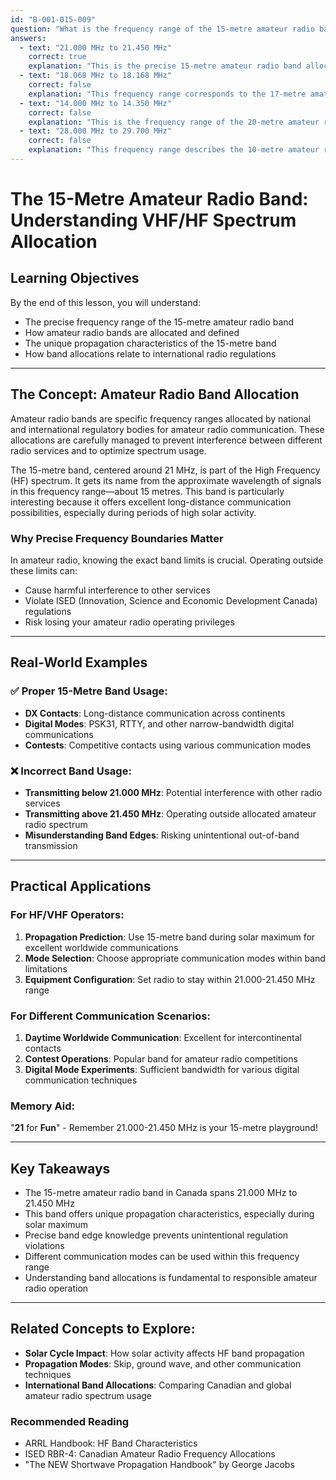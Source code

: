 ```yaml
---
id: "B-001-015-009"
question: "What is the frequency range of the 15-metre amateur radio band in Canada?"
answers:
  - text: "21.000 MHz to 21.450 MHz"
    correct: true
    explanation: "This is the precise 15-metre amateur radio band allocation in Canada, as defined by ISED (Innovation, Science and Economic Development Canada). This frequency range provides approximately 450 kHz of spectrum for amateur radio operators to use for various communication modes, including SSB voice, CW (Morse code), digital modes, and AM/FM communications. This band is particularly known for excellent long-distance propagation characteristics during periods of high solar activity."
  - text: "18.068 MHz to 18.168 MHz"
    correct: false
    explanation: "This frequency range corresponds to the 17-metre amateur radio band, not the 15-metre band. While an important HF band, it is significantly lower in frequency than the 15-metre band and offers different propagation characteristics."
  - text: "14.000 MHz to 14.350 MHz"
    correct: false
    explanation: "This is the frequency range of the 20-metre amateur radio band, one of the most popular HF bands for long-distance communication. While similar in some propagation characteristics to the 15-metre band, it operates at a lower frequency and covers a different portion of the radio spectrum."
  - text: "28.000 MHz to 29.700 MHz"
    correct: false
    explanation: "This frequency range describes the 10-metre amateur radio band, which is significantly higher in frequency than the 15-metre band. The 10-metre band is known for excellent short and long-distance communication during solar maximum periods but is not the 15-metre band."
---
```


# The 15-Metre Amateur Radio Band: Understanding VHF/HF Spectrum Allocation

## Learning Objectives
By the end of this lesson, you will understand:
- The precise frequency range of the 15-metre amateur radio band
- How amateur radio bands are allocated and defined
- The unique propagation characteristics of the 15-metre band
- How band allocations relate to international radio regulations

---

## The Concept: Amateur Radio Band Allocation

Amateur radio bands are specific frequency ranges allocated by national and international regulatory bodies for amateur radio communication. These allocations are carefully managed to prevent interference between different radio services and to optimize spectrum usage.

The 15-metre band, centered around 21 MHz, is part of the High Frequency (HF) spectrum. It gets its name from the approximate wavelength of signals in this frequency range—about 15 metres. This band is particularly interesting because it offers excellent long-distance communication possibilities, especially during periods of high solar activity.

### Why Precise Frequency Boundaries Matter

In amateur radio, knowing the exact band limits is crucial. Operating outside these limits can:
- Cause harmful interference to other services
- Violate ISED (Innovation, Science and Economic Development Canada) regulations
- Risk losing your amateur radio operating privileges

---

## Real-World Examples

### ✅ Proper 15-Metre Band Usage:
- **DX Contacts**: Long-distance communication across continents
- **Digital Modes**: PSK31, RTTY, and other narrow-bandwidth digital communications
- **Contests**: Competitive contacts using various communication modes

### ❌ Incorrect Band Usage:
- **Transmitting below 21.000 MHz**: Potential interference with other radio services
- **Transmitting above 21.450 MHz**: Operating outside allocated amateur radio spectrum
- **Misunderstanding Band Edges**: Risking unintentional out-of-band transmission

---

## Practical Applications

### For HF/VHF Operators:
1. **Propagation Prediction**: Use 15-metre band during solar maximum for excellent worldwide communications
2. **Mode Selection**: Choose appropriate communication modes within band limitations
3. **Equipment Configuration**: Set radio to stay within 21.000-21.450 MHz range

### For Different Communication Scenarios:
1. **Daytime Worldwide Communication**: Excellent for intercontinental contacts
2. **Contest Operations**: Popular band for amateur radio competitions
3. **Digital Mode Experiments**: Sufficient bandwidth for various digital communication techniques

### Memory Aid:
"**21** for **Fun**" - Remember 21.000-21.450 MHz is your 15-metre playground!

---

## Key Takeaways

- The 15-metre amateur radio band in Canada spans 21.000 MHz to 21.450 MHz
- This band offers unique propagation characteristics, especially during solar maximum
- Precise band edge knowledge prevents unintentional regulation violations
- Different communication modes can be used within this frequency range
- Understanding band allocations is fundamental to responsible amateur radio operation

---

## Related Concepts to Explore:
- **Solar Cycle Impact**: How solar activity affects HF band propagation
- **Propagation Modes**: Skip, ground wave, and other communication techniques
- **International Band Allocations**: Comparing Canadian and global amateur radio spectrum usage

### Recommended Reading
- ARRL Handbook: HF Band Characteristics
- ISED RBR-4: Canadian Amateur Radio Frequency Allocations
- "The NEW Shortwave Propagation Handbook" by George Jacobs